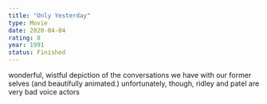 ```yaml
---
title: "Only Yesterday"
type: Movie
date: 2020-04-04
rating: 8
year: 1991
status: Finished
---
```


wonderful, wistful depiction of the conversations we have with our former selves (and beautifully animated.) unfortunately, though, ridley and patel are very bad voice actors
